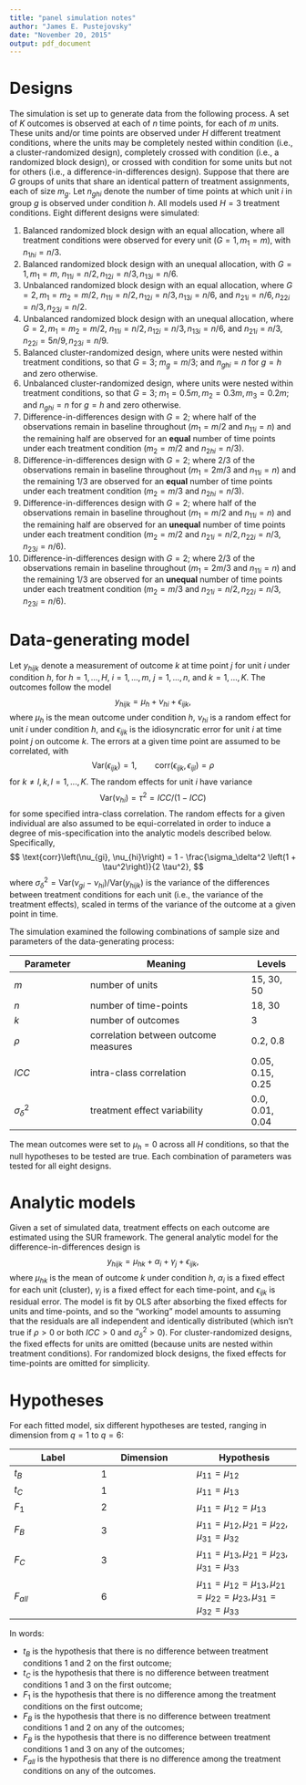 ```yaml
---
title: "panel simulation notes"
author: "James E. Pustejovsky"
date: "November 20, 2015"
output: pdf_document
---
```


# Designs

The simulation is set up to generate data from the following process. A set of $K$ outcomes is observed at each of $n$ time points, for each of $m$ units. These units and/or time points are observed under $H$ different treatment conditions, where the units may be completely nested within condition (i.e., a cluster-randomized design), completely crossed with condition (i.e., a randomized block design), or crossed with condition for some units but not for others (i.e., a difference-in-differences design). Suppose that there are $G$ groups of units that share an identical pattern of treatment assignments, each of size $m_g$. Let $n_{ghi}$ denote the number of time points at which unit $i$ in group $g$ is observed under condition $h$. All models used $H = 3$ treatment conditions. Eight different designs were simulated:

1. Balanced randomized block design with an equal allocation, where all treatment conditions were observed for every unit ($G = 1, m_1 = m$), with $n_{1hi} = n / 3$. 
2. Balanced randomized block design with an unequal allocation, with $G = 1, m_1 = m$, $n_{11i} = n / 2, n_{12i} = n / 3, n_{13i} = n / 6$. 
3. Unbalanced randomized block design with an equal allocation, where $G = 2, m_1 = m_2 = m / 2$, $n_{11i} = n / 2, n_{12i} = n / 3, n_{13i} = n / 6$, and $n_{21i} = n / 6, n_{22i} = n / 3, n_{23i} = n / 2$. 
4. Unbalanced randomized block design with an unequal allocation, where $G = 2, m_1 = m_2 = m / 2$, $n_{11i} = n / 2, n_{12i} = n / 3, n_{13i} = n / 6$, and $n_{21i} = n / 3, n_{22i} = 5 n / 9, n_{23i} = n / 9$. 
5. Balanced cluster-randomized design, where units were nested within treatment conditions, so that $G = 3$; $m_g = m / 3$; and $n_{ghi} = n$ for $g = h$ and zero otherwise. 
6. Unbalanced cluster-randomized design, where units were nested within treatment conditions, so that $G = 3$; $m_1 = 0.5 m, m_2 = 0.3 m, m_3 = 0.2 m$; and $n_{ghi} = n$ for $g = h$ and zero otherwise.
7. Difference-in-differences design with $G = 2$; where half of the observations remain in baseline throughout ($m_1 = m / 2$ and $n_{11i} = n$) and the remaining half are observed for an __equal__ number of time points under each treatment condition ($m_2 = m / 2$ and $n_{2hi} = n / 3$). 
8. Difference-in-differences design with $G = 2$; where 2/3 of the observations remain in baseline throughout ($m_1 = 2 m / 3$ and $n_{11i} = n$) and the remaining 1/3 are observed for an __equal__ number of time points under each treatment condition ($m_2 = m / 3$ and $n_{2hi} = n / 3$). 
9. Difference-in-differences design with $G = 2$; where half of the observations remain in baseline throughout ($m_1 = m / 2$ and $n_{11i} = n$) and the remaining half are observed for an __unequal__ number of time points under each treatment condition ($m_2 = m / 2$ and $n_{21i} = n / 2, n_{22i} = n / 3, n_{23i} = n / 6$). 
10. Difference-in-differences design with $G = 2$; where 2/3 of the observations remain in baseline throughout ($m_1 = 2m / 3$ and $n_{11i} = n$) and the remaining 1/3 are observed for an __unequal__ number of time points under each treatment condition ($m_2 = m / 3$ and $n_{21i} = n / 2, n_{22i} = n / 3, n_{23i} = n / 6$). 

\newpage 

# Data-generating model

Let $y_{hijk}$ denote a measurement of outcome $k$ at time point $j$ for unit $i$ under condition $h$, for $h = 1,...,H$, $i = 1,...,m$, $j = 1,...,n$, and $k = 1,...,K$. The outcomes follow the model
$$
y_{hijk} = \mu_h + \nu_{hi} + \epsilon_{ijk},
$$
where $\mu_h$ is the mean outcome under condition $h$, $\nu_{hi}$ is a random effect for unit $i$ under condition $h$, and $\epsilon_{ijk}$ is the idiosyncratic error for unit $i$ at time point $j$ on outcome $k$. The errors at a given time point are assumed to be correlated, with 
$$
\text{Var}\left(\epsilon_{ijk}\right) = 1, \qquad \text{corr}\left(\epsilon_{ijk}, \epsilon_{ijl}\right) = \rho
$$
for $k\neq l, k,l = 1,...,K$. The random effects for unit $i$ have variance
$$
\text{Var}\left(\nu_{hi}\right) = \tau^2 = ICC / (1 - ICC)
$$ 
for some specified intra-class correlation. The random effects for a given individual are also assumed to be equi-correlated in order to induce a degree of mis-specification into the analytic models described below. Specifically, 
$$
\text{corr}\left(\nu_{gi}, \nu_{hi}\right) = 1 - \frac{\sigma_\delta^2 \left(1 + \tau^2\right)}{2 \tau^2},
$$
where $\sigma_\delta^2 = \text{Var}\left(\nu_{gi} - \nu_{hi}\right) / \text{Var}\left(y_{hijk}\right)$ is the variance of the differences between treatment conditions for each unit (i.e., the variance of the treatment effects), scaled in terms of the variance of the outcome at a given point in time. 

The simulation examined the following combinations of sample size and parameters of the data-generating process:

Parameter         | Meaning                              | Levels
------------------|--------------------------------------|------------
$m$               | number of units                      | 15, 30, 50
$n$               | number of time-points                | 18, 30 
$k$               | number of outcomes                   | 3
$\rho$            | correlation between outcome measures | 0.2, 0.8
$ICC$             | intra-class correlation              | 0.05, 0.15, 0.25
$\sigma_\delta^2$ | treatment effect variability         | 0.0, 0.01, 0.04

The mean outcomes were set to $\mu_h = 0$ across all $H$ conditions, so that the null hypotheses to be tested are true. Each combination of parameters was tested for all eight designs.

# Analytic models

Given a set of simulated data, treatment effects on each outcome are estimated using the SUR framework. The general analytic model for the difference-in-differences design is
$$
y_{hijk} = \mu_{hk} + \alpha_i + \gamma_j + \epsilon_{ijk},
$$
where $\mu_{hk}$ is the mean of outcome $k$ under condition $h$, $\alpha_i$ is a fixed effect for each unit (cluster), $\gamma_j$ is a fixed effect for each time-point, and $\epsilon_{ijk}$ is residual error. The model is fit by OLS after absorbing the fixed effects for units and time-points, and so the "working" model amounts to assuming that the residuals are all independent and identically distributed (which isn't true if $\rho > 0$ or both $ICC > 0$ and $\sigma_\delta^2 > 0$). For cluster-randomized designs, the fixed effects for units are omitted (because units are nested within treatment conditions). For randomized block designs, the fixed effects for time-points are omitted for simplicity.

# Hypotheses

For each fitted model, six different hypotheses are tested, ranging in dimension from $q = 1$ to $q = 6$:

Label     | Dimension | Hypothesis |
----------|-----------|------------|
$t_B$     | 1         | $\mu_{11} = \mu_{12}$ |
$t_C$     | 1         | $\mu_{11} = \mu_{13}$ |
$F_1$     | 2         | $\mu_{11} = \mu_{12} = \mu_{13}$ |
$F_B$     | 3         | $\mu_{11} = \mu_{12}, \mu_{21} = \mu_{22}, \mu_{31} = \mu_{32}$ |
$F_C$     | 3         | $\mu_{11} = \mu_{13}, \mu_{21} = \mu_{23}, \mu_{31} = \mu_{33}$ |
$F_{all}$ | 6         | $\mu_{11} = \mu_{12} = \mu_{13}, \mu_{21} = \mu_{22} = \mu_{23}, \mu_{31} = \mu_{32} = \mu_{33}$ |

In words:

* $t_B$ is the hypothesis that there is no difference between treatment conditions 1 and 2 on the first outcome;
* $t_C$ is the hypothesis that there is no difference between treatment conditions 1 and 3 on the first outcome;
* $F_1$ is the hypothesis that there is no difference among the treatment conditions on the first outcome;
* $F_B$ is the hypothesis that there is no difference between treatment conditions 1 and 2 on any of the outcomes;
* $F_B$ is the hypothesis that there is no difference between treatment conditions 1 and 3 on any of the outcomes;
* $F_{all}$ is the hypothesis that there is no difference among the treatment conditions on any of the outcomes.

